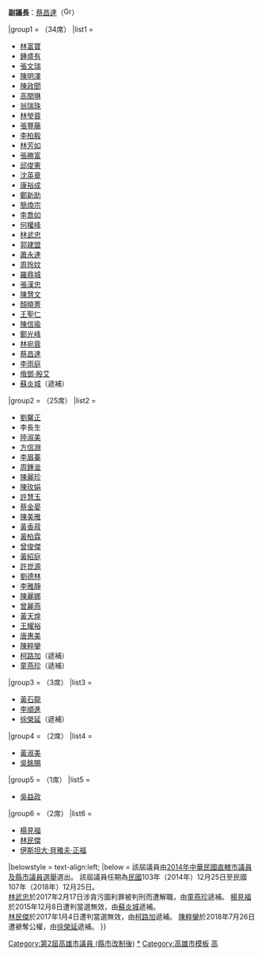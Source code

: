 {{Navbox
|name       = 第2屆高雄市議員
|title      = {{flagicon|高雄市}} 第2屆[[高雄市議員]]
|image      = [[File:Flag of Kaohsiung City.svg|100px|高雄市市旗]]
|state      = {{{state<includeonly>|collapsed</includeonly>}}}
|listclass  = hlist
|groupstyle = width:25%; text-align:left;
|above = '''議長'''：[[康裕成]]（[[File:Green Island with White Cross.svg|16px]]）{{.w}}'''副議長'''：[[蔡昌達]]（[[File:Green Island with White Cross.svg|16px]]）

|group1     = {{DPP}}（34席）
|list1      =
* [[林富寶]]
* [[鍾盛有]]
* [[張文瑞]]
* [[陳明澤]]
* [[陳政聞]]
* [[高閔琳]]
* [[翁瑞珠]]
* [[林瑩蓉]]
* [[張豐藤]]
* [[李柏毅 (高雄市)|李柏毅]]
* [[林芳如]]
* [[張勝富]]
* [[邱俊憲]]
* [[沈英章]]
* [[康裕成]]
* [[鄭新助]]
* [[簡煥宗]]
* [[李喬如]]
* [[何權峰]]
* [[林武忠]]{{Sup|3}}
* [[郭建盟]]
* [[蕭永達]]
* [[周玲妏]]
* [[羅鼎城]]
* [[張漢忠 (台灣)|張漢忠]]
* [[陳慧文]]
* [[顏曉菁]]
* [[王聖仁]]
* [[陳信瑜]]
* [[鄭光峰]]
* [[林宛蓉]]
* [[蔡昌達]]
* [[李雨庭]]
* [[俄鄧·殷艾]]
* [[蘇炎城]]（遞補）

|group2     = {{KMT}}（25席）
|list2      =
* [[劉馨正]]
* 李長生
* [[陸淑美]]
* [[方信淵]]
* [[李眉蓁]]
* [[周鍾㴴]]
* [[陳麗珍 (高雄市政治人物)|陳麗珍]]
* [[陳玫娟]]
* [[許慧玉]]
* [[蔡金晏]]
* [[陳美雅]]
* [[黃香菽]]
* [[黃柏霖]]
* [[曾俊傑]]
* [[黃紹庭]]
* [[許崑源]]
* [[劉德林]]
* [[李雅靜]]
* [[陳麗娜 (政治人物)|陳麗娜]]
* [[曾麗燕]]
* [[黃天煌]]
* [[王耀裕]]
* [[唐惠美]]
* [[陳粹鑾]]{{Sup|6}}
* [[柯路加]]（遞補）
* [[童燕珍]]（遞補）

|group3     = {{NPSU}}（3席）
|list3      =
* [[黃石龍]]
* [[李順進]]
* [[徐榮延]]（遞補）

|group4     = {{TSU}}（2席）
|list4      =
* [[黃淑美]]
* [[吳銘賜]]

|group5     = {{PFP}}（1席）
|list5      = 
* [[吳益政]]

|group6     = {{NONP}}（2席）
|list6      =
* [[楊見福]]{{Sup|4}}
* [[林民傑]]{{Sup|5}}
* [[伊斯坦大‧貝雅夫‧正福]]

|belowstyle = text-align:left;
|below      = {{Sup|1}}該屆議員由[[2014年中華民國直轄市議員及縣市議員選舉]]選出。 {{Sup|2}}該屆議員任期為[[民國紀年|民國]]103年（2014年）12月25日至民國107年（2018年）12月25日。<br>{{Sup|3}}[[林武忠]]於2017年2月17日涉貪污圖利罪被判刑而遭解職，由[[童燕珍]]遞補。 {{Sup|2}}[[楊見福]]於2015年12月8日遭判當選無效，由[[蘇炎城]]遞補。<br> {{Sup|5}}[[林民傑]]於2017年1月4日遭判當選無效，由[[柯路加]]遞補。 {{Sup|6}}[[陳粹鑾]]於2018年7月26日遭褫奪公權，由[[徐榮延]]遞補。
}}<includeonly>[[Category:第2屆高雄市議員 (縣市改制後)]]</includeonly><noinclude>
[[Category:第2屆高雄市議員 (縣市改制後)|*]]
[[Category:高雄市模板]]
[[Category:台灣政治導航模板|高]]
</noinclude>